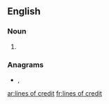 ==English==

===Noun===
{{head|en|noun plural form}}

# {{plural of|line of credit|lang=en}}

===Anagrams===
* {{l|en|self-direction}}, {{l|en|selfdirection}}

[[ar:lines of credit]]
[[fr:lines of credit]]